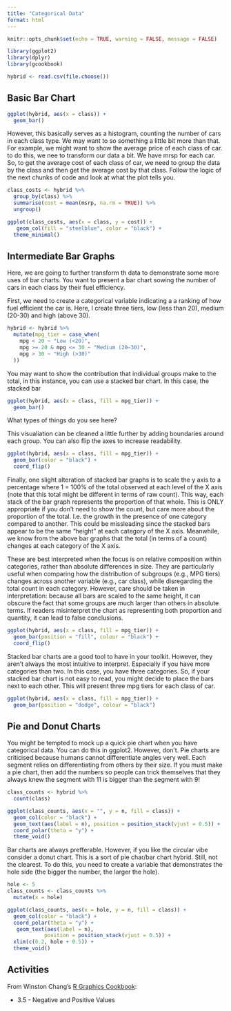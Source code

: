 ```yaml
---
title: "Categorical Data"
format: html
---
```


```r
knitr::opts_chunk$set(echo = TRUE, warning = FALSE, message = FALSE)
```

```r
library(ggplot2)
library(dplyr)
library(gcookbook)
```

```r
hybrid <- read.csv(file.choose())
```

## Basic Bar Chart

```r
ggplot(hybrid, aes(x = class)) +
  geom_bar()
```

However, this basically serves as a histogram, counting the number of cars in each class type. We may want to so something a little bit more than that. For example, we might want to show the average price of each class of car. to do this, we nee to transform our data a bit. We have mrsp for each car. So, to get the average cost of each class of car, we need to group the data by the class and then get the average cost by that class. Follow the logic of the next chunks of code and look at what the plot tells you.

```r
class_costs <- hybrid %>%
  group_by(class) %>%
  summarise(cost = mean(msrp, na.rm = TRUE)) %>%
  ungroup()
```

```r
ggplot(class_costs, aes(x = class, y = cost)) +
   geom_col(fill = "steelblue", color = "black") +
  theme_minimal()
```

## Intermediate Bar Graphs

Here, we are going to further transform th data to demonstrate some more uses of bar charts. You want to present a bar chart sowing the number of cars in each class by their fuel efficiency.

First, we need to create a categorical variable indicating a a ranking of how fuel efficient the car is. Here, I create three tiers, low (less than 20), medium (20-30) and high (above 30).

```r
hybrid <- hybrid %>%
  mutate(mpg_tier = case_when(
    mpg < 20 ~ "Low (<20)",
    mpg >= 20 & mpg <= 30 ~ "Medium (20–30)",
    mpg > 30 ~ "High (>30)"
  ))
```

You may want to show the contribution that individual groups make to the total, in this instance, you can use a stacked bar chart. In this case, the stacked bar

```r
ggplot(hybrid, aes(x = class, fill = mpg_tier)) +
  geom_bar() 
```

What types of things do you see here?

This visualiation can be cleaned a little further by adding boundaries around each group. You can also flip the axes to increase readability.

```r
ggplot(hybrid, aes(x = class, fill = mpg_tier)) +
  geom_bar(color = "black") + 
  coord_flip()
```

Finally, one slight alteration of stacked bar graphs is to scale the y axis to a percentage where 1 = 100% of the total observed at each level of the X axis (note that this total might be different in terms of raw count). This way, each stack of the bar graph represents the proportion of that whole. This is ONLY appropriate if you don't need to show the count, but care more about the proportion of the total. I.e. the growth in the presence of one category compared to another. This could be missleading since the stacked bars appear to be the same "height" at each category of the X axis. Meanwhile, we know from the above bar graphs that the total (in terms of a count) changes at each category of the X axis.

These are best interpreted when the focus is on relative composition within categories, rather than absolute differences in size. They are particularly useful when comparing how the distribution of subgroups (e.g., MPG tiers) changes across another variable (e.g., car class), while disregarding the total count in each category. However, care should be taken in interpretation: because all bars are scaled to the same height, it can obscure the fact that some groups are much larger than others in absolute terms. If readers misinterpret the chart as representing both proportion and quantity, it can lead to false conclusions.

```r
ggplot(hybrid, aes(x = class, fill = mpg_tier)) +
  geom_bar(position = "fill", colour = "black") +
  coord_flip()
```

Stacked bar charts are a good tool to have in your toolkit. However, they aren't always the most intuitive to interpret. Especially if you have more categories than two. In this case, you have three categories. So, if your stacked bar chart is not easy to read, you might decide to place the bars next to each other. This will present three mpg tiers for each class of car.

```r
ggplot(hybrid, aes(x = class, fill = mpg_tier)) +
  geom_bar(position = "dodge", colour = "black")
```

## Pie and Donut Charts

You might be tempted to mock up a quick pie chart when you have categorical data. You can do this in ggplot2. However, don't. Pie charts are criticised because humans cannot differentiate angles very well. Each segment relies on differentiating from others by their size. If you must make a pie chart, then add the numbers so people can trick themselves that they always knew the segment with 11 is bigger than the segment with 9!

```r
class_counts <- hybrid %>%
  count(class)

ggplot(class_counts, aes(x = "", y = n, fill = class)) +
  geom_col(color = "black") +
  geom_text(aes(label = n), position = position_stack(vjust = 0.5)) +
  coord_polar(theta = "y") +
  theme_void()
```

Bar charts are always prefferable. However, if you like the circular vibe consider a donut chart. This is a sort of pie char/bar chart hybrid. Still, not the clearest. To do this, you need to create a variable that demonstrates the hole side (the bigger the number, the larger the hole).

```r

hole <- 5
class_counts <- class_counts %>% 
  mutate(x = hole)

ggplot(class_counts, aes(x = hole, y = n, fill = class)) +
  geom_col(color = "black") +
  coord_polar(theta = "y") +
   geom_text(aes(label = n),
            position = position_stack(vjust = 0.5)) +
  xlim(c(0.2, hole + 0.5)) + 
  theme_void()
```

## Activities

From Winston Chang's [R Graphics Cookbook](https://r-graphics.org/):

-   3.5 - Negative and Positive Values
